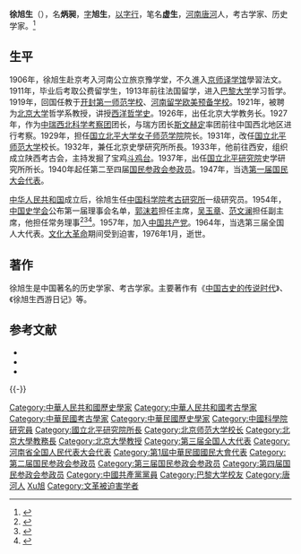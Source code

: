 {{Infobox_Scientist      
| name = 徐旭生
| image = Xu_Xusheng.jpg
| birth_date = 1890年2月2日
| birth_place = {{QIN}}[[河南|河南]][[唐河县|唐河]]
| death_date = {{Death date and age|1976|1|4|1888||}}          
| death_place = {{CHN}}[[北京|北京]]
| nationality = {{QING-1889}}（1890－1912）<br>{{ROC-1912}}（1912－1949）<br>{{PRC}}（1949－1976）
| field = 考古学、历史学
| work_institution = [[北京师范大学|北京师范大学]]
| known_for = [[中瑞西北科学考察团|中瑞西北科学考察团]]
}}
'''徐旭生'''（{{bd|1888年||1976年|1月4日|catIdx=X徐}}），名'''炳昶'''，[[表字|字]]'''旭生'''，[[以字行|以字行]]，笔名'''虚生'''，[[河南|河南]][[唐河县|唐河]]人，考古学家、历史学家。<ref>{{Cite web |url=http://www.kaogu.cn/cn/kaoguyuandi/kaogusuibi/2018/0209/61088.html |title=怀念我敬爱的老伯——徐旭生先生 |access-date=2021-11-13 |archive-date=2021-11-13 |archive-url=https://web.archive.org/web/20211113185319/http://www.kaogu.cn/cn/kaoguyuandi/kaogusuibi/2018/0209/61088.html |dead-url=no }}</ref>

== 生平 ==
1906年，徐旭生赴京考入河南公立旅京豫学堂，不久進入[[京师译学馆|京师译学馆]]學習法文。1911年，毕业后考取公费留学生，1913年前往法国留学，进入[[巴黎大學_(1896年)|巴黎大学]]学习哲学。1919年，回国任教于[[开封第一师范学校|开封第一师范学校]]、[[河南留学欧美预备学校|河南留学欧美预备学校]]。1921年，被聘为[[北京大学|北京大学]]哲学系教授，讲授[[西洋哲学史|西洋哲学史]]。1926年，出任北京大学教务长。1927年，作为[[中瑞西北科学考察团|中瑞西北科学考察团]]团长，与瑞方团长[[斯文赫定|斯文赫定]]率团前往中国西北地区进行考察。1929年，担任[[北京女子师范大学|国立北平大学女子师范学院]]院长。1931年，改任[[国立北平师范大学|国立北平师范大学]]校长。1932年，兼任北京史學研究所所長。1933年，他前往西安，组织成立陕西考古会，主持发掘了宝鸡[[斗鸡台_(宝鸡)|斗鸡台]]。1937年，出任[[国立北平研究院|国立北平研究院]]史学研究所所长。1940年起任第二至四届[[国民参政会|国民参政会]][[国民参政会参政员|参政员]]。1947年，当选[[第一届国民大会代表|第一届国民大会代表]]。

[[中华人民共和国|中华人民共和国]]成立后，徐旭生任[[中国科学院考古研究所|中国科学院考古研究所]]一级研究员。1954年，[[中国史学会|中国史学会]]公布第一届理事会名单，[[郭沫若|郭沫若]]担任主席，[[吴玉章|吴玉章]]、[[范文澜|范文澜]]担任副主席，他担任常务理事<ref>{{Cite book|title=观点 历史2004|last=[[钱蓉|钱蓉]]主编|publisher=福州：[[福建人民出版社|福建人民出版社]]|year=2005.06|isbn=7-211-05020-9|pages=6}}</ref><ref>{{Cite book|title=邵循正先生百年诞辰纪念文集 续编|last=[[戴学稷|戴学稷]]，徐如编|year=2009.11|pages=301}}</ref><ref>{{Cite book|title=1955人民手册|last=[[张蓬舟|张蓬舟]]，[[张仪郑|张仪郑]]编辑|publisher=大公报社|year=1955.01|pages=417}}</ref>。1957年，加入[[中国共产党|中国共产党]]。1964年，当选第三届全国人大代表。[[文化大革命|文化大革命]]期间受到迫害，1976年1月，逝世。

== 著作 ==
徐旭生是中国著名的历史学家、考古学家。主要著作有《[[中国古史的传说时代|中国古史的传说时代]]》、《徐旭生西游日记》等。

== 参考文献 ==
{{reflist}}
{{ReflistH}}
* {{cite web|url=http://www.hawh.cn/Template/article/display99.jsp?mid=20050124332649|title=徐旭生|publisher=河南文化网|date=2005-01-24|deadurl=yes|archiveurl=https://web.archive.org/web/20070610081137/http://www.hawh.cn/Template/article/display99.jsp?mid=20050124332649|archivedate=2007-06-10}}
* {{cite web|url=http://overseasdb.jnu.edu.cn/renwuziliao/2011-11-28/954.html|title=徐旭生|publisher=华人留学文化研究专题数据库}}{{dead link|date=2018年2月 |bot=InternetArchiveBot |fix-attempted=yes }}
* {{cite book|title=《中国社会科学家辞典·现代卷》|publisher=甘肃人民出版社|year=1986}}
{{ReflistF}}

{{-}}
{{start box}}
{{s-edu}}
{{s-before|[[陈大齐|陈大齐]]}}
{{s-title|[[国立北京大学|国立北京大学]]哲学系主任|1926年4月—1929年3月}}
{{s-after|[[邓以蛰|邓以蛰]]}}
{{end box}}

{{s-start}}
{{s-before|[[李石曾|李石曾]]|国立北平师范大学校长}}
{{s-title|[[国立北平师范大学|国立北平师范大学]]校长|1931年2月—1932年5月}}
{{s-after|[[李蒸|李蒸]]|国立北平师范大学校长}}
{{s-end}}

{{Authority control}}

{{DEFAULTSORT:Xu徐}}
[[Category:中華人民共和國歷史學家|Category:中華人民共和國歷史學家]]
[[Category:中華人民共和國考古學家|Category:中華人民共和國考古學家]]
[[Category:中華民國考古學家|Category:中華民國考古學家]]
[[Category:中華民國歷史學家|Category:中華民國歷史學家]]
[[Category:中國科學院研究員|Category:中國科學院研究員]]
[[Category:國立北平研究院所長|Category:國立北平研究院所長]]
[[Category:北京师范大学校长|Category:北京师范大学校长]]
[[Category:北京大學教務長|Category:北京大學教務長]]
[[Category:北京大學教授|Category:北京大學教授]]
[[Category:第三届全国人大代表|Category:第三届全国人大代表]]
[[Category:河南省全国人民代表大会代表|Category:河南省全国人民代表大会代表]]
[[Category:第1屆中華民國國民大會代表|Category:第1屆中華民國國民大會代表]]
[[Category:第二届国民参政会参政员|Category:第二届国民参政会参政员]]
[[Category:第三届国民参政会参政员|Category:第三届国民参政会参政员]]
[[Category:第四届国民参政会参政员|Category:第四届国民参政会参政员]]
[[Category:中國共產黨黨員|Category:中國共產黨黨員]]
[[Category:巴黎大学校友|Category:巴黎大学校友]]
[[Category:唐河人|Category:唐河人]]
[[Category:徐姓|Xu旭]]
[[Category:文革被迫害学者|Category:文革被迫害学者]]